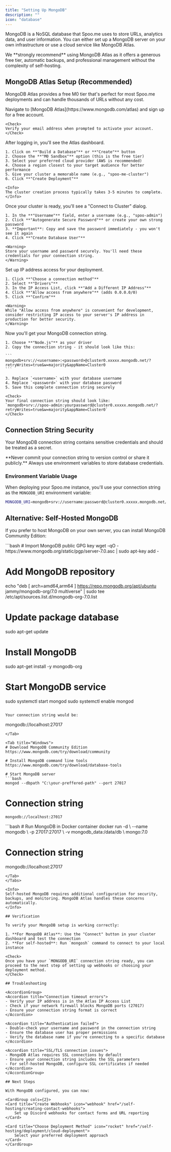 ```yaml
---
title: "Setting Up MongoDB"
description: ""
icon: "database"
---
```


MongoDB is a NoSQL database that Spoo.me uses to store URLs, analytics data, and user information. You can either set up a MongoDB server on your own infrastructure or use a cloud service like MongoDB Atlas.

<Tip>
We **strongly recommend** using MongoDB Atlas as it offers a generous free tier, automatic backups, and professional management without the complexity of self-hosting.
</Tip>

## MongoDB Atlas Setup (Recommended)

MongoDB Atlas provides a free M0 tier that's perfect for most Spoo.me deployments and can handle thousands of URLs without any cost.

<Steps>
<Step title="Create MongoDB Atlas Account">
    Navigate to [MongoDB Atlas](https://www.mongodb.com/atlas) and sign up for a free account.
    
    <Check>
    Verify your email address when prompted to activate your account.
    </Check>
</Step>

<Step title="Create a New Cluster">
    After logging in, you'll see the Atlas dashboard.
    
    1. Click on **"Build a Database"** or **"Create"** button
    2. Choose the **"M0 Sandbox"** option (this is the free tier)
    3. Select your preferred cloud provider (AWS is recommended)
    4. Choose a region closest to your target audience for better performance
    5. Give your cluster a memorable name (e.g., "spoo-me-cluster")
    6. Click **"Create Deployment"**
    
    <Info>
    The cluster creation process typically takes 3-5 minutes to complete.
    </Info>
</Step>

<Step title="Create Database User">
    Once your cluster is ready, you'll see a "Connect to Cluster" dialog.
    
    1. In the **"Username"** field, enter a username (e.g., "spoo-admin")
    2. Click **"Autogenerate Secure Password"** or create your own strong password
    3. **Important**: Copy and save the password immediately - you won't see it again
    4. Click **"Create Database User"**
    
    <Warning>
    Store your username and password securely. You'll need these credentials for your connection string.
    </Warning>
</Step>

<Step title="Configure Network Access">
    Set up IP address access for your deployment.
    
    1. Click **"Choose a connection method"**
    2. Select **"Drivers"** 
    3. In the IP Access List, click **"Add a Different IP Address"**
    4. Click **"Allow access from anywhere"** (adds 0.0.0.0/0)
    5. Click **"Confirm"**
    
    <Warning>
    While "Allow access from anywhere" is convenient for development, consider restricting IP access to your server's IP address in production for better security.
    </Warning>
</Step>

<Step title="Get Connection String">
    Now you'll get your MongoDB connection string.
    
    1. Choose **"Node.js"** as your driver
    2. Copy the connection string - it should look like this:
    
    ```
    mongodb+srv://<username>:<password>@cluster0.xxxxx.mongodb.net/?retryWrites=true&w=majority&appName=Cluster0
    ```
    
    3. Replace `<username>` with your database username
    4. Replace `<password>` with your database password
    5. Save this complete connection string securely
    
    <Check>
    Your final connection string should look like:
    `mongodb+srv://spoo-admin:yourpassword@cluster0.xxxxx.mongodb.net/?retryWrites=true&w=majority&appName=Cluster0`
    </Check>
</Step>
</Steps>

## Connection String Security

Your MongoDB connection string contains sensitive credentials and should be treated as a secret.

<Warning>
**Never commit your connection string to version control or share it publicly.** Always use environment variables to store database credentials.
</Warning>

### Environment Variable Usage

When deploying your Spoo.me instance, you'll use your connection string as the `MONGODB_URI` environment variable:

```bash
MONGODB_URI=mongodb+srv://username:password@cluster0.xxxxx.mongodb.net/?retryWrites=true&w=majority&appName=Cluster0
```

## Alternative: Self-Hosted MongoDB

If you prefer to host MongoDB on your own server, you can install MongoDB Community Edition:

<Tabs>
<Tab title="Ubuntu/Debian">
```bash
# Import MongoDB public GPG key
wget -qO - https://www.mongodb.org/static/pgp/server-7.0.asc | sudo apt-key add -

# Add MongoDB repository
echo "deb [ arch=amd64,arm64 ] https://repo.mongodb.org/apt/ubuntu jammy/mongodb-org/7.0 multiverse" | sudo tee /etc/apt/sources.list.d/mongodb-org-7.0.list

# Update package database
sudo apt-get update

# Install MongoDB
sudo apt-get install -y mongodb-org

# Start MongoDB service
sudo systemctl start mongod
sudo systemctl enable mongod
```

Your connection string would be:
```
mongodb://localhost:27017
```
</Tab>

<Tab title="Windows">
# Download MongoDB Community Edition
https://www.mongodb.com/try/download/community

# Install MongoDB command line tools
https://www.mongodb.com/try/download/database-tools

# Start MongoDB server
```bash
mongod --dbpath "C:\your-preffered-path" --port 27017
```

# Connection string
`mongodb://localhost:27017`

</Tab>

<Tab title="Docker">
```bash
# Run MongoDB in Docker container
docker run -d \
  --name mongodb \
  -p 27017:27017 \
  -v mongodb_data:/data/db \
  mongo:7.0

# Connection string
mongodb://localhost:27017
```
</Tab>
</Tabs>

<Info>
Self-hosted MongoDB requires additional configuration for security, backups, and monitoring. MongoDB Atlas handles these concerns automatically.
</Info>

## Verification

To verify your MongoDB setup is working correctly:

1. **For MongoDB Atlas**: Use the "Connect" button in your cluster dashboard and test the connection
2. **For self-hosted**: Run `mongosh` command to connect to your local instance

<Check>
Once you have your `MONGODB_URI` connection string ready, you can proceed to the next step of setting up webhooks or choosing your deployment method.
</Check>

## Troubleshooting

<AccordionGroup>
<Accordion title="Connection timeout errors">
- Verify your IP address is in the Atlas IP Access List
- Check if your network firewall blocks MongoDB ports (27017)
- Ensure your connection string format is correct
</Accordion>

<Accordion title="Authentication failed">
- Double-check your username and password in the connection string
- Ensure the database user has proper permissions
- Verify the database name if you're connecting to a specific database
</Accordion>

<Accordion title="SSL/TLS connection issues">
- MongoDB Atlas requires SSL connections by default
- Ensure your connection string includes the SSL parameters
- For self-hosted MongoDB, configure SSL certificates if needed
</Accordion>
</AccordionGroup>

## Next Steps

With MongoDB configured, you can now:

<CardGroup cols={2}>
<Card title="Create Webhooks" icon="webhook" href="/self-hosting/creating-contact-webhooks">
    Set up Discord webhooks for contact forms and URL reporting
</Card>

<Card title="Choose Deployment Method" icon="rocket" href="/self-hosting/deployment/cloud-deployment">
    Select your preferred deployment approach
</Card>
</CardGroup>

